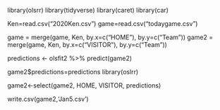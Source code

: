 library(olsrr)
library(tidyverse)
library(caret)
library(car)


Ken=read.csv("2020Ken.csv")
game=read.csv("todaygame.csv")


game = merge(game, Ken, by.x=c("HOME"), by.y=c("Team"))
game2 = merge(game, Ken, by.x=c("VISITOR"), by.y=c("Team"))


predictions <- olsfit2 %>% predict(game2)

game2$predictions=predictions
library(oslrr)

game2<-select(game2, HOME, VISITOR, predictions) 

write.csv(game2,'Jan5.csv')